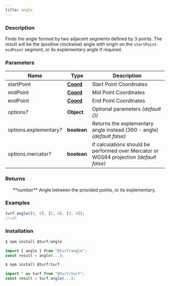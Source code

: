 ```yaml
---
title: angle
---
```



### Description

Finds the angle formed by two adjacent segments defined by 3 points. The result will be the (positive clockwise)
angle with origin on the `startPoint-midPoint` segment, or its explementary angle if required.

### Parameters

| Name                         | Type                                                           | Description                                                                             |
| ---------------------------- | -------------------------------------------------------------- | --------------------------------------------------------------------------------------- |
| startPoint                   | **[Coord](https://tools.ietf.org/html/rfc7946#section-3.1.1)** | Start Point Coordinates                                                                 |
| midPoint                     | **[Coord](https://tools.ietf.org/html/rfc7946#section-3.1.1)** | Mid Point Coordinates                                                                   |
| endPoint                     | **[Coord](https://tools.ietf.org/html/rfc7946#section-3.1.1)** | End Point Coordinates                                                                   |
| options<i>?</i>              | **Object**                                                     | Optional parameters _(default \{})_                                                     |
| options.explementary<i>?</i> | **boolean**                                                    | Returns the explementary angle instead (360 - angle) _(default false)_                  |
| options.mercator<i>?</i>     | **boolean**                                                    | if calculations should be performed over Mercator or WGS84 projection _(default false)_ |

### Returns

<ul>
  **number** Angle between the provided points, or its explementary.

</ul>

### Examples

```javascript
turf.angle([5, 5], [5, 6], [3, 4]);
//=45
```

### Installation

```javascript
$ npm install @turf/angle

import { angle } from "@turf/angle";
const result = angle(...);
```

```javascript
$ npm install @turf/turf

import * as turf from "@turf/turf";
const result = turf.angle(...);
```
